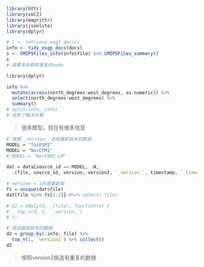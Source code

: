 ```r
library(httr)
library(xml2)
library(magrittr)
library(jsonlite)
library(dplyr)

```

```r
# l <- retrieve_esgf_docs()
info <- tidy_esgp_docs(docs)
s <- CMIP5Files_info(info$file) %>% CMIP5Files_summary()
s
# 需要手动剔除重复的node
```

```r
library(dplyr)

info %>% 
  mutate(across(​north_degrees:west_degrees, as.numeric)) %>% 
  select(​north_degrees:west_degrees) %>% 
  summary()
# split(info, info)
# 找到了解决方案
```

> 很多模型，现在有很多信息

```r
# 根据`_version_`选择最新版本的数据
MODEL = "TaiESM1"
MODEL = "NorCPM1"
# MODEL = "NorESM2-LM"

dat = data[source_id == MODEL, .N, 
  .(file, source_id, version, version2, `_version_`, timestamp, `_timestamp`, mod_time)]

# version = 1的是最新版
fs = unique(dat$file)
dat[file %in% fs[1:1]] #%>% select(-file)

# d2 = ddply(d, .(file), function(d) {
#   top_n(d, 1, `_version_`)
# })
```

```r
# 挑选最新版本的数据
d2 = group_by(.info, file) %>%
  top_n(1, `version2`) %>% collect()
d2
```

> 按照version2挑选有重复的数据

